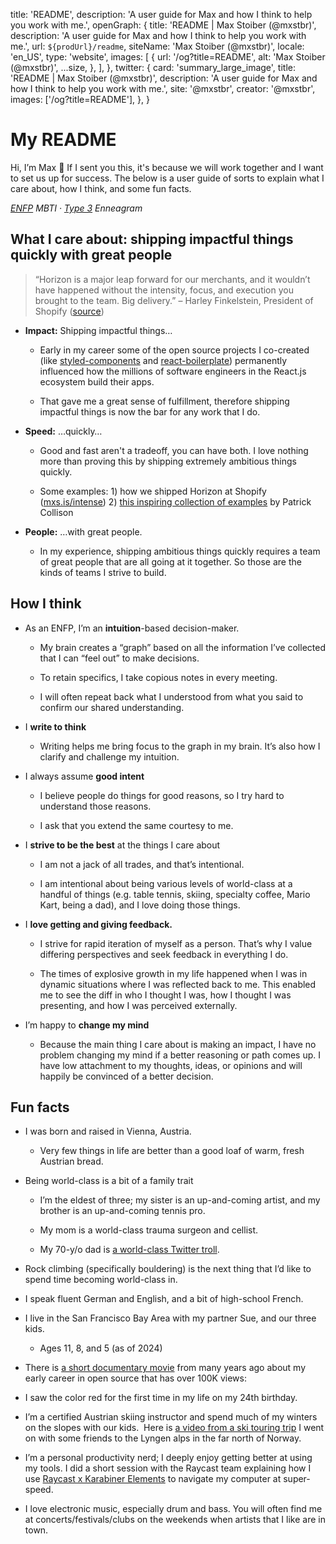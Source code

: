 
  title: 'README',
  description:
    'A user guide for Max and how I think to help you work with me.',
  openGraph: {
    title: 'README | Max Stoiber (@mxstbr)',
    description:
      'A user guide for Max and how I think to help you work with me.',
    url: `${prodUrl}/readme`,
    siteName: 'Max Stoiber (@mxstbr)',
    locale: 'en_US',
    type: 'website',
    images: [
      {
        url: '/og?title=README',
        alt: 'Max Stoiber (@mxstbr)',
        ...size,
      },
    ],
  },
  twitter: {
    card: 'summary_large_image',
    title: 'README | Max Stoiber (@mxstbr)',
    description:
      'A user guide for Max and how I think to help you work with me.',
    site: '@mxstbr',
    creator: '@mxstbr',
    images: ['/og?title=README'],
  },
}

<Prose>

# My README

Hi, I’m Max 👋 If I sent you this, it's because we will work together and I want to set us up for success. The below is a user guide of sorts to explain what I care about, how I think, and some fun facts.

*[ENFP](https://www.16personalities.com/enfp-personality) MBTI · [Type 3](https://www.enneagraminstitute.com/type-3/) Enneagram*

## What I care about: shipping impactful things quickly with great people

> “Horizon is a major leap forward for our merchants, and it wouldn’t have happened without the intensity, focus, and execution you brought to the team. Big delivery.” – Harley Finkelstein, President of Shopify ([source](https://mxs.is/intense))

- **Impact:** Shipping impactful things…

  - Early in my career some of the open source projects I co-created (like [styled-components](https://github.com/styled-components/styled-components) and [react-boilerplate](https://github.com/react-boilerplate/react-boilerplate)) permanently influenced how the millions of software engineers in the React.js ecosystem build their apps.

  - That gave me a great sense of fulfillment, therefore shipping impactful things is now the bar for any work that I do.

- **Speed:** …quickly…

  - Good and fast aren't a tradeoff, you can have both. I love nothing more than proving this by shipping extremely ambitious things quickly.

  - Some examples: 1) how we shipped Horizon at Shopify ([mxs.is/intense](https://mxs.is/intense)) 2) [this inspiring collection of examples](https://patrickcollison.com/fast) by Patrick Collison

- **People:** …with great people.

  - In my experience, shipping ambitious things quickly requires a team of great people that are all going at it together. So those are the kinds of teams I strive to build.

## How I think

- As an ENFP, I’m an **intuition**-based decision-maker.

  - My brain creates a “graph” based on all the information I’ve collected that I can “feel out” to make decisions.

  - To retain specifics, I take copious notes in every meeting.

  - I will often repeat back what I understood from what you said to confirm our shared understanding.

- I **write to think**

  - Writing helps me bring focus to the graph in my brain. It’s also how I clarify and challenge my intuition.

- I always assume **good intent**

  - I believe people do things for good reasons, so I try hard to understand those reasons.

  - I ask that you extend the same courtesy to me.

- I **strive to be the best** at the things I care about

  - I am not a jack of all trades, and that’s intentional.

  - I am intentional about being various levels of world-class at a handful of things (e.g. table tennis, skiing, specialty coffee, Mario Kart, being a dad), and I love doing those things.

- I **love getting and giving feedback.**

  - I strive for rapid iteration of myself as a person. That’s why I value differing perspectives and seek feedback in everything I do.

  - The times of explosive growth in my life happened when I was in dynamic situations where I was reflected back to me. This enabled me to see the diff in who I thought I was, how I thought I was presenting, and how I was perceived externally.

- I’m happy to **change my mind**

  - Because the main thing I care about is making an impact, I have no problem changing my mind if a better reasoning or path comes up. I have low attachment to my thoughts, ideas, or opinions and will happily be convinced of a better decision.

## Fun facts

- I was born and raised in Vienna, Austria.

  - Very few things in life are better than a good loaf of warm, fresh Austrian bread.

- Being world-class is a bit of a family trait

  - I’m the eldest of three; my sister is an up-and-coming artist, and my brother is an up-and-coming tennis pro.

  - My mom is a world-class trauma surgeon and cellist.

  - My 70-y/o dad is [a world-class Twitter troll](https://x.com/stoiber_manfred/status/1675202927051546624/photo/1).

- Rock climbing (specifically bouldering) is the next thing that I’d like to spend time becoming world-class in.

- I speak fluent German and English, and a bit of high-school French.

- I live in the San Francisco Bay Area with my partner Sue, and our three kids.

  - Ages 11, 8, and 5 (as of 2024)

- There is [a short documentary movie](https://www.youtube.com/watch?v=ifq3xhik8tE) from many years ago about my early career in open source that has over 100K views: 

- I saw the color red for the first time in my life on my 24th birthday.

- I’m a certified Austrian skiing instructor and spend much of my winters on the slopes with our kids.  Here is [a video from a ski touring trip](https://www.youtube.com/watch?v=19kDOIwzTfE) I went on with some friends to the Lyngen alps in the far north of Norway.

- I’m a personal productivity nerd; I deeply enjoy getting better at using my tools. I did a short session with the Raycast team explaining how I use [Raycast x Karabiner Elements](https://www.youtube.com/watch?v=m5MDv9qwhU8) to navigate my computer at super-speed.

- I love electronic music, especially drum and bass. You will often find me at concerts/festivals/clubs on the weekends when artists that I like are in town.

</Prose>
